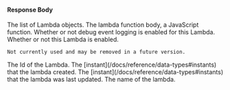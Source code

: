 
#### Response Body

<APIBlock>
  <APIField name="lambdas" type="Array">
    The list of Lambda objects.
  </APIField>
  <APIField name="lambdas[x].body" type="String">
    The lambda function body, a JavaScript function.
  </APIField>
  <APIField name="lambdas[x].debug" type="Boolean">
    Whether or not debug event logging is enabled for this Lambda.
  </APIField>
  <APIField name="lambdas[x].enabled" type="Boolean" deprecated>
    Whether or not this Lambda is enabled.

    Not currently used and may be removed in a future version.
  </APIField>
  <APIField name="lambdas[x].engineType" type="String">
    <LambdaOptions />
  </APIField>
  <APIField name="lambdas[x].id" type="UUID">
    The Id of the Lambda.
  </APIField>
  <APIField name="lambdas[x].insertInstant" type="Long">
    The [instant](/docs/reference/data-types#instants) that the lambda created.
  </APIField>
  <APIField name="lambdas[x].lastUpdateInstant" type="Long">
    The [instant](/docs/reference/data-types#instants) that the lambda was last updated.
  </APIField>
  <APIField name="lambdas[x].name" type="String">
    The name of the lambda.
  </APIField>
</APIBlock>

